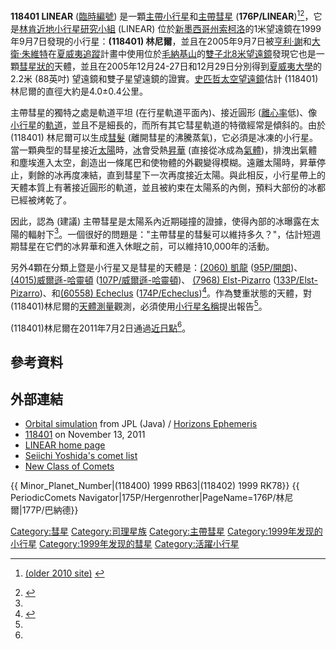 {{Infobox planet
|width           = 25em
|background      = #FFFFC0
 |name=118401 林尼爾 <br /> 176P/林尼爾
 | discoverer=[[林肯近地小行星研究小組|LINEAR]]
 | discovered= 1999年9月7日
 | alt_names={{mp|1999 RE|70}}
 | named_after = [[林肯近地小行星研究小組|LINEAR]]
 | mp_category=[[小行星帶|主帶]]<ref name=jpldata/> ([[司理星族|司理星族]])<br>[[主帶彗星|主帶彗星]]<ref name="HHsieh"/><ref name="Jewitt"/>
 | orbit_ref = <ref name=jpldata>{{cite web|date=2010-11-02|title=JPL Small-Body Database Browser: 118401 LINEAR (1999 RE70)|url=http://ssd.jpl.nasa.gov/sbdb.cgi?sstr=118401|accessdate=2010-12-15|archive-date=2020-11-07|archive-url=https://web.archive.org/web/20201107100734/https://ssd.jpl.nasa.gov/sbdb.cgi?sstr=118401|dead-url=no}}</ref>
 | epoch=July 23, 2010 ([[儒略日|JD]] 2455400.5)<br>[[迪莎蘭德的參數|T_jup]] = 3.166
 | semimajor=3.1938 AU (a)<br>(477.78 [[Giga|G]]m)
 | perihelion=2.5754 AU<br>(385.27 Gm)
 | aphelion=3.8121 [[天文單位|AU]]<br>(570.28 Gm)
 | eccentricity=0.19362
 | period=5.71 [[儒略年|yr]]<br>(2084.7 [[天|d]])
 | inclination=0.23766[[度|°]]
 | asc_node=346.53°
 | arg_peri=35.866°
 | mean_anomaly=300.54°
 | avg_speed=16.51 公里/秒
 | dimensions=4.0±0.4 公里 ([[史匹哲太空望遠鏡|史匹哲太空望遠鏡]])<ref name=Hsieh2009>{{cite journal
  |last=Hsieh |first=Henry H.
  |coauthors=Jewitt, David C.;Fernández, Yanga R.
  |title=Albedos of Main-Belt Comets 133P/ELST-PIZARRO and 176P/LINEAR
  |journal=The Astrophysical Journal Letters  
  |volume=694 |issue=2 |pages=L111–L114 |year=2009
  |doi=10.1088/0004-637X/694/2/L111
  |id=
  |accessdate=2010-12-17 |arxiv=0902.3682 |bibcode=2009ApJ...694L.111H}}</ref>
 | mass=4.3{{e|13}}? [[公斤|公斤]]<ref name=mass>Using a spherical radius of 2 km; [[體積#體積公式|volume of a sphere]] * an ''assumed'' density of 1.3 g/cm³ yields a mass (m=d*v) of 4.3E+13 kg</ref>
 | density=1.3? g/[[cubic_centimetre|cm³]] (assumed)
 | surface_grav=<0.0017 m/s²
 | escape_velocity=<0.0032 km/s
 | rotation=? d
 | spectral_type=?
 | magnitude = 18.19 to 21.91
 | abs_magnitude=15.1<ref name=jpldata/>
 | albedo=0.06±0.02<sub>R</sub><ref name=Hsieh2009/>
 | single_temperature=~156 [[熱力學溫標|K]]}}
{{Infobox Comet
| name=176P/林尼爾
| image=
| discoverer=[[林肯近地小行星研究小組|LINEAR]]
| discovered=October 18, 2005年10月18日
| alt_names={{mp|P/1999 RE|70}}
| epoch=November 6, 2005年11月6日 (JD 2453680.5)
| semimajor=3.19640 [[天文單位|AU]]
| perihelion=2.5811186 AU
| aphelion=3.811678 AU
| eccentricity=0.1924908
| period=5.714 [[儒略年|a]]
| inclination=0.23795°
| last_p=October 18, 2005
| next_p=June 30, 2011
}}
'''118401 LINEAR''' ([[天文學臨時編號|臨時編號]]{{mp|1999 RE|70}}) 是一顆[[小行星|主帶小行星]]和[[主帶彗星|主帶彗星]] ('''176P/LINEAR''')<ref name="HHsieh">{{cite web
 |date        = May 2010
 |title       = Main Belt Comets
 |publisher   = Hawaii
 |author      = Henry H. Hsieh
 |url         = http://www.ifa.hawaii.edu/~hsieh/mbcs.shtml
 |accessdate  = 2010-12-15
 |deadurl     = yes
 |archiveurl  = https://web.archive.org/web/20110806021852/http://www.ifa.hawaii.edu/~hsieh/mbcs.shtml
 |archivedate = 2011-08-06
}} [http://star.pst.qub.ac.uk/~hhh/mbcs.shtml (older 2010 site)]  {{webarchive|url=https://web.archive.org/web/20090810052739/http://star.pst.qub.ac.uk/~hhh/mbcs.shtml |date=2009-08-10 }}</ref><ref name="Jewitt">{{cite web
  |title=Main Belt Comets
  |publisher=UCLA, Department of Earth and Space Sciences
  |author=David Jewitt
  |url=http://www2.ess.ucla.edu/~jewitt/mbc.html
  |accessdate=2010-12-15
  |authorlink=大衛·朱維特
  |archive-url=https://web.archive.org/web/20101216172904/http://www2.ess.ucla.edu/~jewitt/mbc.html
  |archive-date=2010-12-16
  |dead-url=yes
  }}</ref>，它是[[林肯近地小行星研究小組|林肯近地小行星研究小組]] (LINEAR) 位於[[新墨西哥州|新墨西哥州]][[索柯洛|索柯洛]]的1米望遠鏡在1999年9月7日發現的小行星：'''(118401) 林尼爾'''，並且在2005年9月7日被[[Henry_H._Hsieh|亨利·謝]]和[[大衛·朱維特|大衛·朱維特]]在[[夏威夷追蹤|夏威夷追蹤]]計畫中使用位於[[毛納基山|毛納基山]]的[[雙子星天文台|雙子北8米望遠鏡]]發現它也是一顆[[彗星|彗星狀的]]天體，並且在2005年12月24-27日和12月29日分別得到[[夏威夷大學|夏威夷大學]]的2.2米 (88英吋) 望遠鏡和雙子星望遠鏡的證實。[[史匹哲太空望遠鏡|史匹哲太空望遠鏡]]估計 (118401) 林尼爾的直徑大約是4.0±0.4公里。

主帶彗星的獨特之處是軌道平坦 (在行星軌道平面內)、接近圓形 ([[軌道離心率|離心率]]低)、像[[小行星|小行星]]的[[軌道|軌道]]，並且不是細長的，而所有其它彗星軌道的特徵經常是傾斜的。由於 (118401) 林尼爾可以生成[[彗髮|彗髮]] (離開彗星的沸騰蒸氣)，它必須是冰凍的小行星。當一顆典型的彗星接近[[太陽|太陽]]時，[[冰|冰]]會受熱[[昇華|昇華]] (直接從冰成為[[氣體|氣體]])，排洩出氣體和塵埃進入太空，創造出一條尾巴和使物體的外觀變得模糊。遠離太陽時，昇華停止，剩餘的冰再度凍結，直到彗星下一次再度接近太陽。與此相反，小行星帶上的天體本質上有著接近圓形的軌道，並且被約束在太陽系的內側，預料大部份的冰都已經被烤乾了。

因此，認為 (建議) 主帶彗星是太陽系內近期碰撞的證據，使得內部的冰曝露在太陽的輻射下<ref name="HHsieh"/>。一個很好的問題是："主帶彗星的彗髮可以維持多久？"，估計短週期彗星在它們的冰昇華和進入休眠之前，可以維持10,000年的活動。

另外4顆在分類上暨是小行星又是彗星的天體是：[[小行星2060|(2060) 凱龍]] ([[95P/開朗|95P/開朗]])、[[小行星4015|(4015)威爾遜-哈靈頓]] ([[107P/威爾遜-哈靈頓|107P/威爾遜-哈靈頓]])、
[[小行星7968|(7968) Elst-Pizarro]] ([[彗星133P|133P/Elst-Pizarro]])、和[[小行星60558|(60558) Echeclus]] ([[小行星60558|174P/Echeclus]])<ref name="dualstatus">{{cite web
  |date=2008-03-06
  |title=Dual-Status Objects
  |publisher=Minor Planet Center
  |url=http://www.minorplanetcenter.org/iau/lists/DualStatus.html
  |accessdate=2010-12-17
  |archive-date=2017-10-22
  |archive-url=https://web.archive.org/web/20171022141503/http://www.minorplanetcenter.org/iau/lists/DualStatus.html
  |dead-url=no
  }}</ref>。作為雙重狀態的天體，對 (118401)林尼爾的[[天體測量|天體測量]]觀測，必須使用[[小行星名稱|小行星名稱]]提出報告<ref name="dualstatus"/>。

(118401)林尼爾在2011年7月2日通過[[拱點|近日點]]<ref name=jpldata/>。

== 參考資料 ==
{{Reflist}}

== 外部連結 ==
* [http://ssd.jpl.nasa.gov/sbdb.cgi?sstr=118401;orb=1 Orbital simulation] {{Wayback|url=http://ssd.jpl.nasa.gov/sbdb.cgi?sstr=118401;orb=1 |date=20140817142111 }} from JPL (Java) / [http://ssd.jpl.nasa.gov/horizons.cgi?find_body=1&body_group=sb&sstr=118401 Horizons Ephemeris] {{Wayback|url=http://ssd.jpl.nasa.gov/horizons.cgi?find_body=1&body_group=sb&sstr=118401 |date=20210206201617 }}
* [https://web.archive.org/web/20070310161004/http://home.comcast.net/~kpheider/118401_2011.gif 118401] on November 13, 2011
* [https://web.archive.org/web/20080517053406/http://www.ll.mit.edu/linear LINEAR home page]
* [http://www.aerith.net/comet/catalog/0176P/ Seiichi Yoshida's comet list] {{Wayback|url=http://www.aerith.net/comet/catalog/0176P/ |date=20201004022042 }}
* [https://archive.is/20060615071345/http://www.ifa.hawaii.edu/~hsieh/mbc-release.html New Class of Comets]

{{ Minor_Planet_Number|(118400) 1999 RB63|(118402) 1999 RK78}}
{{ PeriodicComets Navigator|175P/Hergenrother|PageName=176P/林尼爾|177P/巴納德}}
{{小天體}}

{{DEFAULTSORT:Linear}}
[[Category:彗星|Category:彗星]]
[[Category:司理星族|Category:司理星族]]
[[Category:主帶彗星|Category:主帶彗星]]
[[Category:1999年发现的小行星|Category:1999年发现的小行星]]
[[Category:1999年发现的彗星|Category:1999年发现的彗星]]
[[Category:活躍小行星|Category:活躍小行星]]